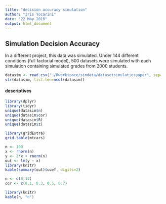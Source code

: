 ```yaml
---
title: "decision accuracy simulation"
author: "Iris Yocarini"
date: "22 May 2016"
output: html_document
---
```

## Simulation Decision Accuracy
In a different project, this data was simulated. Under 144 different conditions (full factorial model), 500 datasets were simulated with each simulation containing simulated grades from 2000 students. 

```r
datasim <- read.csv("~/Rworkspace/simdata/datasetsimulatiespaper", sep="")
str(datasim, list.len=ncol(datasim))
```

#### descriptives

```r
library(dplyr)
library(tidyr)
unique(datasim$n)
unique(datasim$cor)
unique(datasim$R)
unique(datasim$z)

library(gridExtra)
grid.table(mtcars)
```

```r
n <- 100
x <- rnorm(n)
y <- 2*x + rnorm(n)
out <- lm(y ~ x)
library(knitr)
kable(summary(out)$coef, digits=2)
```

```r
n <- c(8,12)
cor <- c(0.1, 0.3, 0.5, 0.7)

library(knitr)
kable(n, "n")
```